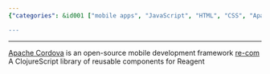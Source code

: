 ```yaml
---
{"categories": &id001 ["mobile apps", "JavaScript", "HTML", "CSS", "Apache Cordova", "re-com library", "Reagent", "ClojureScript"], "category": "Mobile App Development", "date": "2022-10-27 09:58:02", "description": "Discover the process of creating mobile apps using JavaScript, HTML, and CSS with Apache Cordova framework or delve into re-com library for Reagent that utilizes ClojureScript components.", "tags": *id001, "title": "use javascript/html/css to create mobile app, simplifying the processing of creating app"}

---
```


------
[Apache Cordova](https://dev.to/progaurab/how-to-create-android-ios-mobile-app-using-html-css-javascript-6il) is an open-source mobile development framework
[re-com](https://github.com/Day8/re-com) A ClojureScript library of reusable components for Reagent
